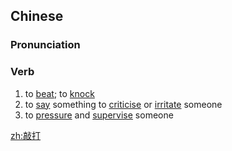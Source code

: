 ==Chinese==
{{zh-forms}}

===Pronunciation===
{{zh-pron
|m=qiāodǎ
|c=haau1 daa2
|mn=qz,xm,zz:khau-táⁿ
|cat=v
}}

===Verb===
{{zh-verb}}

# to [[beat]]; to [[knock]]
# to [[say]] something to [[criticise]] or [[irritate]] someone
# to [[pressure]] and [[supervise]] someone

[[zh:敲打]]